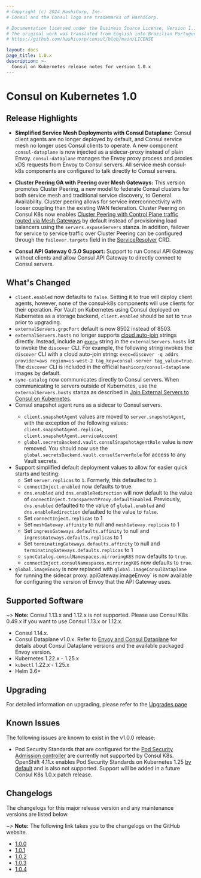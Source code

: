 ```yaml
---
# Copyright (c) 2024 HashiCorp, Inc.
# Consul and the Consul logo are trademarks of HashiCorp.

# Documentation licensed under the Business Source License, Version 1.1.
# The original work was translated from English into Brazilian Portuguese.
# https://github.com/hashicorp/consul/blob/main/LICENSE

layout: docs
page_title: 1.0.x
description: >-
  Consul on Kubernetes release notes for version 1.0.x
---
```


# Consul on Kubernetes 1.0

## Release Highlights

- **Simplified Service Mesh Deployments with Consul Dataplane:** Consul client agents are no longer deployed by default, and Consul service mesh no longer uses Consul clients to operate. A new component `consul-dataplane` is now injected as a sidecar-proxy instead of plain Envoy. `consul-dataplane` manages the Envoy proxy process and proxies xDS requests from Envoy to Consul servers. All service mesh consul-k8s components are configured to talk directly to Consul servers.

- **Cluster Peering GA with Peering over Mesh Gateways:** This version promotes Cluster Peering, a new model to federate Consul clusters for both service mesh and traditional service discovery, to General Availability. Cluster peering allows for service interconnectivity with looser coupling than the existing WAN federation. Cluster Peering on Consul K8s now enables [Cluster Peering with Control Plane traffic routed via Mesh Gateways](/consul/docs/connect/gateways/mesh-gateway/peering-via-mesh-gateways) by default instead of provisioning load balancers using the `servers.exposeServers` stanza. In addition, failover for service to service traffic over Cluster Peering can be configured through the `failover.targets` field in the [ServiceResolver](/consul/docs/connect/config-entries/service-resolver#targets) CRD.

- **Consul API Gateway 0.5.0 Support:** Support to run Consul API Gateway without clients and allow Consul API Gateway to directly connect to Consul servers.

## What's Changed

- `client.enabled` now defaults to `false`. Setting it to true will deploy client agents, however, none of the consul-k8s components will use clients for their operation. For Vault on Kubernetes using Consul deployed on Kubernetes as a storage backend, `client.enabled` should be set to `true` prior to upgrading.
- `externalServers.grpcPort` default is now 8502 instead of 8503.
- `externalServers.hosts` no longer supports [cloud auto-join](/consul/docs/install/cloud-auto-join) strings directly. Instead, include an [`exec=`](https://github.com/hashicorp/go-netaddrs#command-line-tool-usage) string in the `externalServers.hosts` list to invoke the `discover` CLI. For example, the following string invokes the `discover` CLI with a cloud auto-join string: `exec=discover -q addrs provider=aws region=us-west-2 tag_key=consul-server tag_value=true`. The `discover` CLI is included in the official `hashicorp/consul-dataplane` images by default.
- `sync-catalog` now communicates directly to Consul servers. When communicating to servers outside of Kubernetes, use the `externalServers.hosts` stanza as described in [Join External Servers to Consul on Kubernetes](/consul/docs/k8s/deployment-configurations/servers-outside-kubernetes).
- Consul snapshot agent runs as a sidecar to Consul servers. <EnterpriseAlert inline />
  - `client.snapshotAgent` values are moved to `server.snapshotAgent`, with the exception of the following values: `client.snapshotAgent.replicas`, `client.snapshotAgent.serviceAccount`
  - `global.secretsBackend.vault.consulSnapshotAgentRole` value is now removed. You should now use the `global.secretsBackend.vault.consulServerRole` for access to any Vault secrets.
-  Support simplified default deployment values to allow for easier quick starts and testing:
    * Set `server.replicas` to `1`. Formerly, this defaulted to `3`.
    * `connectInject.enabled` now defaults to true.
    * `dns.enabled` and `dns.enableRedirection` will now default to the value of `connectInject.transparentProxy.defaultEnabled`. Previously, `dns.enabled` defaulted to the value of `global.enabled` and `dns.enableRedirection` defaulted to the value to `false`.
    * Set `connectInject.replicas` to 1
    * Set `meshGateway.affinity` to null and `meshGateway.replicas` to 1
    * Set `ingressGateways.defaults.affinity` to null and `ingressGateways.defaults.replicas` to 1
    * Set `terminatingGateways.defaults.affinity` to null and `terminatingGateways.defaults.replicas` to 1
    * `syncCatalog.consulNamespaces.mirroringK8S` now defaults to `true`. <EnterpriseAlert inline />
    * `connectInject.consulNamespaces.mirroringK8S` now defaults to `true`. <EnterpriseAlert inline />
- `global.imageEnvoy` is now replaced with `global.imageConsulDataplane` for running the sidecar proxy. apiGateway.imageEnvoy` is now available  for configuring the version of Envoy that the API Gateway uses.

## Supported Software

~> **Note:** Consul 1.13.x and 1.12.x is not supported. Please use Consul K8s 0.49.x if you want to use Consul 1.13.x or 1.12.x.
- Consul 1.14.x.
- Consul Dataplane v1.0.x. Refer to [Envoy and Consul Dataplane](/consul/docs/connect/proxies/envoy#envoy-and-consul-dataplane) for details about Consul Dataplane versions and the available packaged Envoy version.
- Kubernetes 1.22.x - 1.25.x
- `kubectl` 1.22.x - 1.25.x
- Helm 3.6+

## Upgrading

For detailed information on upgrading, please refer to the [Upgrades page](/consul/docs/k8s/upgrade)

## Known Issues

The following issues are known to exist in the v1.0.0 release:

- Pod Security Standards that are configured for the [Pod Security Admission controller](https://kubernetes.io/blog/2022/08/25/pod-security-admission-stable/) are currently not supported by Consul K8s. OpenShift 4.11.x enables Pod Security Standards on Kubernetes 1.25 [by default](https://connect.redhat.com/en/blog/important-openshift-changes-pod-security-standards) and is also not supported. Support will be added in a future Consul K8s 1.0.x patch release.

## Changelogs

The changelogs for this major release version and any maintenance versions are listed below.

~> **Note:** The following link takes you to the changelogs on the GitHub website.

- [1.0.0](https://github.com/hashicorp/consul-k8s/releases/tag/v1.0.0)
- [1.0.1](https://github.com/hashicorp/consul-k8s/releases/tag/v1.0.1)
- [1.0.2](https://github.com/hashicorp/consul-k8s/releases/tag/v1.0.2)
- [1.0.3](https://github.com/hashicorp/consul-k8s/releases/tag/v1.0.3)
- [1.0.4](https://github.com/hashicorp/consul-k8s/releases/tag/v1.0.4)
